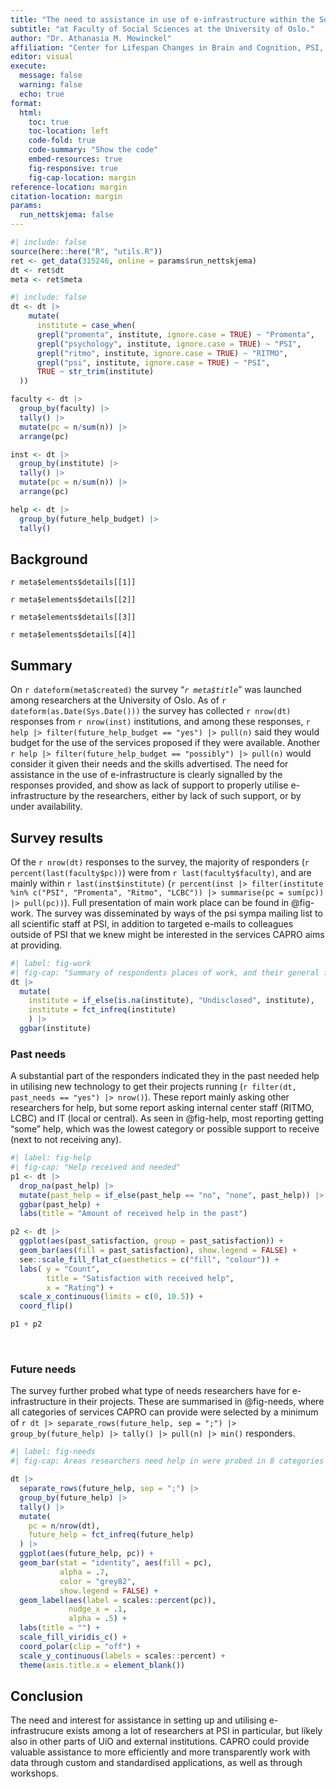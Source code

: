 ```yaml
---
title: "The need to assistance in use of e-infrastructure within the Social sciences and Humanities"
subtitle: "at Faculty of Social Sciences at the University of Oslo."
author: "Dr. Athanasia M. Mowinckel"
affiliation: "Center for Lifespan Changes in Brain and Cognition, PSI, SV, UiO"
editor: visual
execute:
  message: false
  warning: false
  echo: true
format:
  html:
    toc: true
    toc-location: left
    code-fold: true
    code-summary: "Show the code"
    embed-resources: true
    fig-responsive: true
    fig-cap-location: margin
reference-location: margin
citation-location: margin
params:
  run_nettskjema: false
---
```


```r
#| include: false
source(here::here("R", "utils.R"))
ret <- get_data(315246, online = params$run_nettskjema)
dt <- ret$dt
meta <- ret$meta
```

```r
#| include: false
dt <- dt |> 
    mutate(
      institute = case_when(
      grepl("promenta", institute, ignore.case = TRUE) ~ "Promenta",
      grepl("psychology", institute, ignore.case = TRUE) ~ "PSI",
      grepl("ritmo", institute, ignore.case = TRUE) ~ "RITMO",
      grepl("psi", institute, ignore.case = TRUE) ~ "PSI",
      TRUE ~ str_trim(institute)
  ))

faculty <- dt |> 
  group_by(faculty) |> 
  tally() |> 
  mutate(pc = n/sum(n)) |> 
  arrange(pc)

inst <- dt |> 
  group_by(institute) |> 
  tally() |> 
  mutate(pc = n/sum(n)) |> 
  arrange(pc)

help <- dt |> 
  group_by(future_help_budget) |> 
  tally()
```


## Background

`r meta$elements$details[[1]]`

`r meta$elements$details[[2]]`

`r meta$elements$details[[3]]`

`r meta$elements$details[[4]]`


## Summary

On `r dateform(meta$created)` the survey "*`r meta$title`*" was launched among researchers at the University of Oslo.
As of `r dateform(as.Date(Sys.Date()))` the survey has collected `r nrow(dt)` responses from `r nrow(inst)` institutions, and among these responses, `r help |> filter(future_help_budget == "yes") |> pull(n)` said they would budget for the use of the services proposed if they were available.
Another `r help |> filter(future_help_budget == "possibly") |> pull(n)` would consider it given their needs and the skills advertised.
The need for assistance in the use of e-infrastructure is clearly signalled by the responses provided, and show as lack of support to properly utilise e-infrastructure by the researchers, either by lack of such support, or by under availability.

## Survey results

Of the `r nrow(dt)` responses to the survey, the majority of responders (`r percent(last(faculty$pc))`) were from `r last(faculty$faculty)`, and are mainly within `r last(inst$institute)` (`r percent(inst |> filter(institute %in% c("PSI", "Promenta", "Ritmo", "LCBC")) |> summarise(pc = sum(pc)) |> pull(pc))`).
Full presentation of main work place can be found in @fig-work.
The survey was disseminated by ways of the psi sympa mailing list to all scientific staff at PSI, in addition to targeted e-mails to colleagues outside of PSI that we knew might be interested in the services CAPRO aims at providing.

```r
#| label: fig-work
#| fig-cap: "Summary of respondents places of work, and their general field of research"
dt |> 
  mutate(
    institute = if_else(is.na(institute), "Undisclosed", institute),
    institute = fct_infreq(institute)
    ) |> 
  ggbar(institute)

```

### Past needs

A substantial part of the responders indicated they in the past needed help in utilising new technology to get their projects running (`r filter(dt, past_needs == "yes") |> nrow()`).
These report mainly asking other researchers for help, but some report asking internal center staff (RITMO, LCBC) and IT (local or central).
As seen in @fig-help, most reporting getting "some" help, which was the lowest category or possible support to receive (next to not receiving any).

```r
#| label: fig-help
#| fig-cap: "Help received and needed"
p1 <- dt |> 
  drop_na(past_help) |> 
  mutate(past_help = if_else(past_help == "no", "none", past_help)) |> 
  ggbar(past_help) +
  labs(title = "Amount of received help in the past")

p2 <- dt |> 
  ggplot(aes(past_satisfaction, group = past_satisfaction)) + 
  geom_bar(aes(fill = past_satisfaction), show.legend = FALSE) +
  see::scale_fill_flat_c(aesthetics = c("fill", "colour")) +
  labs( y = "Count",
        title = "Satisfaction with received help",
        x = "Rating") +
  scale_x_continuous(limits = c(0, 10.5)) +
  coord_flip()

p1 + p2

```

\

### Future needs

The survey further probed what type of needs researchers have for e-infrastructure in their projects.
These are summarised in @fig-needs, where all categories of services CAPRO can provide were selected by a minimum of `r dt |> separate_rows(future_help, sep = ";") |> group_by(future_help) |> tally() |> pull(n) |> min()` responders. 

```r
#| label: fig-needs
#| fig-cap: Areas researchers need help in were probed in 8 categories (in addition to an extra freetext option). Each bar is its own grouping, showing the percent of responders that indicated they needed help with this specific category.

dt |> 
  separate_rows(future_help, sep = ";") |> 
  group_by(future_help) |> 
  tally() |> 
  mutate(
    pc = n/nrow(dt),
    future_help = fct_infreq(future_help)
  ) |>
  ggplot(aes(future_help, pc)) +
  geom_bar(stat = "identity", aes(fill = pc), 
           alpha = .7, 
           color = "grey82", 
           show.legend = FALSE) +
  geom_label(aes(label = scales::percent(pc)), 
             nudge_x = .1, 
             alpha = .5) +
  labs(title = "") +
  scale_fill_viridis_c() +
  coord_polar(clip = "off") +
  scale_y_continuous(labels = scales::percent) +
  theme(axis.title.x = element_blank())
```

## Conclusion

The need and interest for assistance in setting up and utilising e-infrastrucure exists among a lot of researchers at PSI in particular, but likely also in other parts of UiO and external institutions. 
CAPRO could provide valuable assistance to more efficiently and more transparently work with data through custom and standardised applications, as well as through workshops. 

